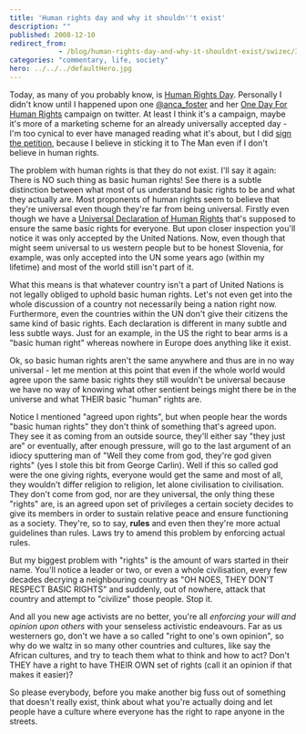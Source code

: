 ```yaml
---
title: 'Human rights day and why it shouldn''t exist'
description: ""
published: 2008-12-10
redirect_from: 
            - /blog/human-rights-day-and-why-it-shouldnt-exist/swizec/32
categories: "commentary, life, society"
hero: ../../../defaultHero.jpg
---
```

Today, as many of you probably know, is [Human Rights Day](http://en.wikipedia.org/wiki/Human_Rights_Day). Personally I didn&#x27;t know until I happened upon one [@anca_foster](http://twitter.com/anca_foster) and her [One Day For Human Rights](http://www.onedayforhumanrights.com/) campaign on twitter. At least I think it&#x27;s a campaign, maybe it&#x27;s more of a marketing scheme for an already universally accepted day - I&#x27;m too cynical to ever have managed reading what it&#x27;s about, but I did [sign the petition](http://www.humanrightsactioncenter.org/petition/index.php), because I believe in sticking it to The Man even if I don&#x27;t believe in human rights.

The problem with human rights is that they do not exist. I&#x27;ll say it again: There is NO such thing as basic human rights! See there is a subtle distinction between what most of us understand basic rights to be and what they actually are. Most proponents of human rights seem to believe that they&#x27;re universal even though they&#x27;re far from being universal. Firstly even though we have a [Universal Declaration of Human Rights](http://en.wikipedia.org/wiki/Universal_Declaration_of_Human_Rights) that&#x27;s supposed to ensure the same basic rights for everyone. But upon closer inspection you&#x27;ll notice it was only accepted by the United Nations. Now, even though that might seem universal to us western people but to be honest Slovenia, for example, was only accepted into the UN some years ago (within my lifetime) and most of the world still isn&#x27;t part of it.

What this means is that whatever country isn&#x27;t a part of United Nations is not legally obliged to uphold basic human rights. Let&#x27;s not even get into the whole discussion of a country not necessarily being a nation right now. Furthermore, even the countries within the UN don&#x27;t give their citizens the same kind of basic rights. Each declaration is different in many subtle and less subtle ways. Just for an example, in the US the right to bear arms is a &quot;basic human right&quot; whereas nowhere in Europe does anything like it exist.

Ok, so basic human rights aren&#x27;t the same anywhere and thus are in no way universal - let me mention at this point that even if the whole world would agree upon the same basic rights they still wouldn&#x27;t be universal because we have no way of knowing what other sentient beings might there be in the universe and what THEIR basic &quot;human&quot; rights are.

Notice I mentioned &quot;agreed upon rights&quot;, but when people hear the words &quot;basic human rights&quot; they don&#x27;t think of something that&#x27;s agreed upon. They see it as coming from an outside source, they&#x27;ll either say &quot;they just are&quot; or eventually, after enough pressure, will go to the last argument of an idiocy sputtering man of &quot;Well they come from god, they&#x27;re god given rights&quot; (yes I stole this bit from George Carlin). Well if this so called god were the one giving rights, everyone would get the same and most of all, they wouldn&#x27;t differ religion to religion, let alone civilisation to civilisation. They don&#x27;t come from god, nor are they universal, the only thing these &quot;rights&quot; are, is an agreed upon set of privileges a certain society decides to give its members in order to sustain relative peace and ensure functioning as a society. They&#x27;re, so to say, **rules** and even then they&#x27;re more actual guidelines than rules. Laws try to amend this problem by enforcing actual rules.

But my biggest problem with &quot;rights&quot; is the amount of wars started in their name. You&#x27;ll notice a leader or two, or even a whole civilisation, every few decades decrying a neighbouring country as &quot;OH NOES, THEY DON&#x27;T RESPECT BASIC RIGHTS&quot; and suddenly, out of nowhere, attack that country and attempt to &quot;civilize&quot; those people. Stop it.

And all you new age activists are no better, you&#x27;re all _enforcing your will and opinion upon others_ with your senseless activistic endeavours. Far as us westerners go, don&#x27;t we have a so called &quot;right to one&#x27;s own opinion&quot;, so why do we waltz in so many other countries and cultures, like say the African cultures, and try to teach them what to think and how to act? Don&#x27;t THEY have a right to have THEIR OWN set of rights (call it an opinion if that makes it easier)?

So please everybody, before you make another big fuss out of something that doesn&#x27;t really exist, think about what you&#x27;re actually doing and let people have a culture where everyone has the right to rape anyone in the streets.
